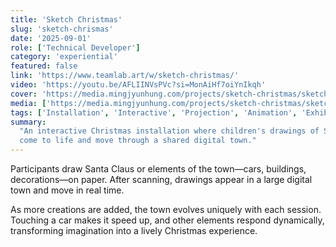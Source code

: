```yaml
---
title: 'Sketch Christmas'
slug: 'sketch-chrismas'
date: '2025-09-01'
role: ['Technical Developer']
category: 'experiential'
featured: false
link: 'https://www.teamlab.art/w/sketch-christmas/'
video: 'https://youtu.be/AFLIINVsPVc?si=MonAiHf7oiYnIkqh'
cover: 'https://media.mingjyunhung.com/projects/sketch-christmas/sketch-christmas_reel-1080p.mp4'
media: ['https://media.mingjyunhung.com/projects/sketch-christmas/sketch-christmas_reel-1080p.mp4']
tags: ['Installation', 'Interactive', 'Projection', 'Animation', 'Exhibition']
summary:
  "An interactive Christmas installation where children's drawings of Santa, cars, and buildings
  come to life and move through a shared digital town."
---
```


Participants draw Santa Claus or elements of the town—cars, buildings, decorations—on paper. After
scanning, drawings appear in a large digital town and move in real time.

As more creations are added, the town evolves uniquely with each session. Touching a car makes it
speed up, and other elements respond dynamically, transforming imagination into a lively Christmas
experience.
